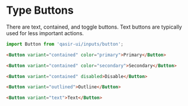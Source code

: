 
# Type Buttons

<Subtitle>
  There are text, contained, and toggle buttons. Text buttons are typically used for less important actions.
</Subtitle>
<Preview withSource="none">
  <Story id="components-inputs-button-example--types" />
</Preview>

```js
import Button from 'qasir-ui/inputs/button';
```

```html
<Button variant="contained" color="primary">Primary</Button>

<Button variant="contained" color="secondary">Secondary</Button>

<Button variant="contained" disabled>Disable</Button>

<Button variant="outlined">Outline</Button>

<Button variant="text">Text</Button>
```

